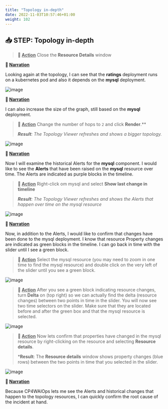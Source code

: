 ```yaml
---
title: "Topology in-depth"
date: 2022-11-03T10:57:46+01:00
weight: 102
---
```




## 📥 STEP: Topology in-depth


>**🚀 <u>Action</u>**
>Close the **Resource Details** window 
>

**📣 <u>Narration</u>**

Looking again at the topology, I can see that the **ratings** deployment runs on a kubernetes pod and also it depends on the **mysql** deployment. 


![image](./../images/demo/image.071a.png)







**📣 <u>Narration</u>**

 I can also increase the size of the graph, still based on the **mysql** deployment.



>**🚀 <u>Action</u>**
>Change the number of hops to `2` and click **Render**.** 
>
>***Result**: The Topology Viewer refreshes and shows a bigger topology.*


![image](./../images/demo/image.072a.png)

**📣 <u>Narration</u>**

 Now I will examine the historical Alerts for the **mysql** component. I would like to see the **Alerts** that have been raised on the **mysql** resource over time. The Alerts are indicated as purple blocks in the timeline.



>**🚀 <u>Action</u>**
>Right-click om mysql and select **Show last change in timeline**
>
>***Result**: The Topology Viewer refreshes and shows the Alerts that happen over time on the mysql resource*



![image](./../images/demo/image.074a.png)



**📣 <u>Narration</u>**

 Now, in addition to the Alerts, I would like to confirm that changes have been done to the mysql deployment. I know that resource Property changes are indicated as green blocks in the timeline. I can go back in time with the slider until I see a green block.



>**🚀 <u>Action</u>**
>Select the mysql resource (you may need to zoom in one time to find the mysql resource) and double click on the very left of the slider until you see a green block.

![image](./../images/demo/slider-help.png)


>**🚀 <u>Action</u>**
>After you see a green block indicating resource changes, turn **Delta** on (top right) so we can actually find the delta (resource changes) between two points in time in the slider. You will now see two time selectors on the slider. Make sure that they are located before and after the green box and that the mysql resource is selected.

![image](./../images/demo/before-after.png)


>**🚀 <u>Action</u>**
>Now lets confirm that properties have changed in the mysql resource by right-clicking on the resource and selecting **Resource details**. 
>
>***Result**: The **Resource details** window shows property changes (blue rows) between the two points in time that you selected in the slider. 

![image](./../images/demo/compare-properties.png)



**📣 <u>Narration</u>**

 Because CP4WAIOps lets me see the Alerts and historical changes that happen to the topology resources, I can quickly confirm the root cause of the incident at hand. 
